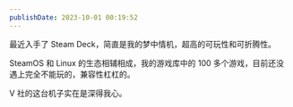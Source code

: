 ```yaml
---
publishDate: 2023-10-01 00:19:52
---
```


最近入手了 Steam Deck，简直是我的梦中情机，超高的可玩性和可折腾性。

SteamOS 和 Linux 的生态相辅相成，我的游戏库中的 100 多个游戏，目前还没遇上完全不能玩的，兼容性杠杠的。

V 社的这台机子实在是深得我心。
